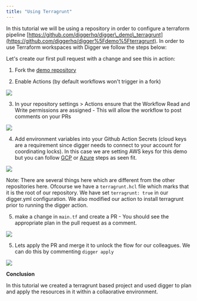 ```yaml
---
title: "Using Terragrunt"
---
```


In this tutorial we will be using a repository in order to configure a terraform pipeline [https://github.com/diggerhq/digger\_demo\_terragrunt](https://github.com/diggerhq/digger%5Fdemo%5Fterragrunt). In order to use Terraform workspaces with Digger we follow the steps below:

Let's create our first pull request with a change and see this in action:

1. Fork the [demo repository](https://github.com/diggerhq/digger%5Fdemo%5Fterragrunt)

2. Enable Actions (by default workflows won't trigger in a fork)

![](/images/configuration/1.webp)

3.  In your repository settings > Actions ensure that the Workflow Read and Write permissions are assigned - This will allow the workflow to post comments on your PRs

![](/images/configuration/2.webp)

4.  Add environment variables into your Github Action Secrets (cloud keys are a requirement since digger needs to connect to your account for coordinating locks). In this case we are setting AWS keys for this demo but you can follow [GCP](https://diggerhq.gitbook.io/digger-docs/cloud-providers/gcp) or [Azure](https://diggerhq.gitbook.io/digger-docs/cloud-providers/azure) steps as seen fit.  
  
![](/images/configuration/3.webp)

Note: There are several things here which are different from the other repositories here. Ofcourse we have a `terragrunt.hcl` file which marks that it is the root of our repository. We have set `terragrunt: true` in our digger.yml configuration. We also modified our action to install terragrunt prior to running the digger action. 

5.  make a change in `main.tf` and create a PR - You should see the appropriate plan in the pull request as a comment.

![](/images/configuration/4.png)

5.  Lets apply the PR and merge it to unlock the flow for our colleagues. We can do this by commenting `digger apply`

![](/images/configuration/5.png)

**Conclusion**

In this tutorial we created a terragrunt based project and used digger to plan and apply the resources in it within a collaorative environment.